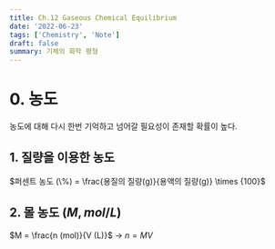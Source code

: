 ```yaml
---
title: Ch.12 Gaseous Chemical Equilibrium
date: '2022-06-23'
tags: ['Chemistry', 'Note']
draft: false
summary: 기체의 화학 평형
---
```


# 0. 농도
농도에 대해 다시 한번 기억하고 넘어갈 필요성이 존재할 확률이 높다.
 
## 1. 질량을 이용한 농도
$퍼센트 농도 (\%) = \frac{용질의 질량(g)}{용액의 질량(g)} \times {100}$

## 2. 몰 농도 ($M, mol/L$)
$M = \frac{n (mol)}{V (L)}$ -> $n = MV$